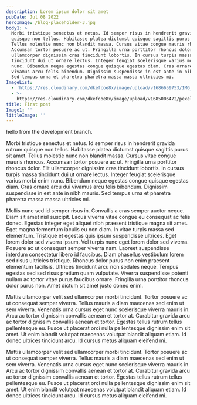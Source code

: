 ```yaml
---
description: Lorem ipsum dolor sit amet
pubDate: Jul 08 2022
heroImage: /blog-placeholder-3.jpg
body1: >
  Morbi tristique senectus et netus. Id semper risus in hendrerit gravida rutrum
  quisque non tellus. Habitasse platea dictumst quisque sagittis purus sit amet.
  Tellus molestie nunc non blandit massa. Cursus vitae congue mauris rhoncus.
  Accumsan tortor posuere ac ut. Fringilla urna porttitor rhoncus dolor. Elit
  ullamcorper dignissim cras tincidunt lobortis. In cursus turpis massa
  tincidunt dui ut ornare lectus. Integer feugiat scelerisque varius morbi enim
  nunc. Bibendum neque egestas congue quisque egestas diam. Cras ornare arcu dui
  vivamus arcu felis bibendum. Dignissim suspendisse in est ante in nibh mauris.
  Sed tempus urna et pharetra pharetra massa massa ultricies mi.
ImageList:
  - 'https://res.cloudinary.com/dkefcoe8x/image/upload/v1686659753/IMG_2634.jpg'
  - >-
    https://res.cloudinary.com/dkefcoe8x/image/upload/v1685006472/pexels-taras-makarenko-593171.jpg
title: First post
Image1: ''
littleImage: ''
---
```


hello from the development branch.

<EmbedPdfLink PDFLink="/src/assets/images/7-QRMVF-1-pdf.pdf" alt="Here is a PDF i want you to read." />

Morbi tristique senectus et netus. Id semper risus in hendrerit gravida rutrum quisque non tellus. Habitasse platea dictumst quisque sagittis purus sit amet. Tellus molestie nunc non blandit massa. Cursus vitae congue mauris rhoncus. Accumsan tortor posuere ac ut. Fringilla urna porttitor rhoncus dolor. Elit ullamcorper dignissim cras tincidunt lobortis. In cursus turpis massa tincidunt dui ut ornare lectus. Integer feugiat scelerisque varius morbi enim nunc. Bibendum neque egestas congue quisque egestas diam. Cras ornare arcu dui vivamus arcu felis bibendum. Dignissim suspendisse in est ante in nibh mauris. Sed tempus urna et pharetra pharetra massa massa ultricies mi.

Mollis nunc sed id semper risus in. Convallis a cras semper auctor neque. Diam sit amet nisl suscipit. Lacus viverra vitae congue eu consequat ac felis donec. Egestas integer eget aliquet nibh praesent tristique magna sit amet. Eget magna fermentum iaculis eu non diam. In vitae turpis massa sed elementum. Tristique et egestas quis ipsum suspendisse ultrices. Eget lorem dolor sed viverra ipsum. Vel turpis nunc eget lorem dolor sed viverra. Posuere ac ut consequat semper viverra nam. Laoreet suspendisse interdum consectetur libero id faucibus. Diam phasellus vestibulum lorem sed risus ultricies tristique. Rhoncus dolor purus non enim praesent elementum facilisis. Ultrices tincidunt arcu non sodales neque. Tempus egestas sed sed risus pretium quam vulputate. Viverra suspendisse potenti nullam ac tortor vitae purus faucibus ornare. Fringilla urna porttitor rhoncus dolor purus non. Amet dictum sit amet justo donec enim.

<ImageInsert src="/src/assets/images/bg-pattern-circles.svg" alt="circle" layout="large" />

Mattis ullamcorper velit sed ullamcorper morbi tincidunt. Tortor posuere ac ut consequat semper viverra. Tellus mauris a diam maecenas sed enim ut sem viverra. Venenatis urna cursus eget nunc scelerisque viverra mauris in. Arcu ac tortor dignissim convallis aenean et tortor at. Curabitur gravida arcu ac tortor dignissim convallis aenean et tortor. Egestas tellus rutrum tellus pellentesque eu. Fusce ut placerat orci nulla pellentesque dignissim enim sit amet. Ut enim blandit volutpat maecenas volutpat blandit aliquam etiam. Id donec ultrices tincidunt arcu. Id cursus metus aliquam eleifend mi.

Mattis ullamcorper velit sed ullamcorper morbi tincidunt. Tortor posuere ac ut consequat semper viverra. Tellus mauris a diam maecenas sed enim ut sem viverra. Venenatis urna cursus eget nunc scelerisque viverra mauris in. Arcu ac tortor dignissim convallis aenean et tortor at. Curabitur gravida arcu ac tortor dignissim convallis aenean et tortor. Egestas tellus rutrum tellus pellentesque eu. Fusce ut placerat orci nulla pellentesque dignissim enim sit amet. Ut enim blandit volutpat maecenas volutpat blandit aliquam etiam. Id donec ultrices tincidunt arcu. Id cursus metus aliquam eleifend mi.
